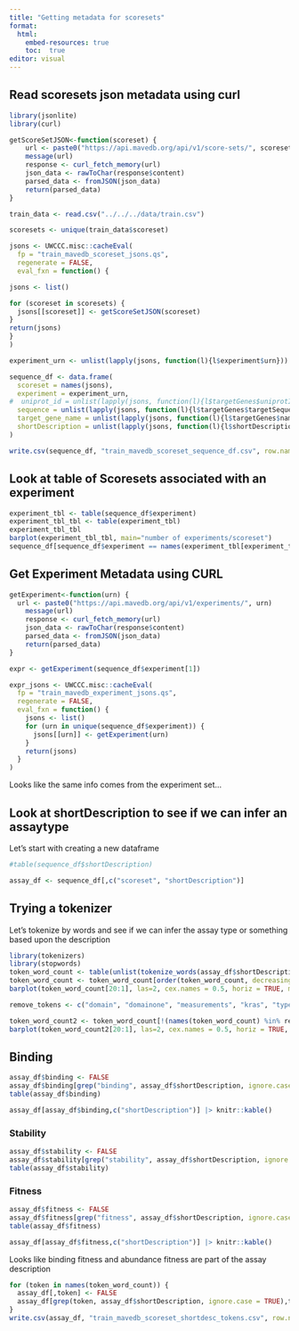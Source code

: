 ```yaml
---
title: "Getting metadata for scoresets"
format: 
  html: 
    embed-resources: true
    toc:  true
editor: visual
---
```


## Read scoresets json metadata using curl

```r
library(jsonlite)
library(curl)

getScoreSetJSON<-function(scoreset) {
    url <- paste0("https://api.mavedb.org/api/v1/score-sets/", scoreset)
    message(url)
    response <- curl_fetch_memory(url)
    json_data <- rawToChar(response$content)
    parsed_data <- fromJSON(json_data)
    return(parsed_data)
}

train_data <- read.csv("../../../data/train.csv")

scoresets <- unique(train_data$scoreset)

jsons <- UWCCC.misc::cacheEval(
  fp = "train_mavedb_scoreset_jsons.qs",
  regenerate = FALSE,
  eval_fxn = function() {

jsons <- list()

for (scoreset in scoresets) {
  jsons[[scoreset]] <- getScoreSetJSON(scoreset)
}
return(jsons)
}
)

experiment_urn <- unlist(lapply(jsons, function(l){l$experiment$urn}))

sequence_df <- data.frame(
  scoreset = names(jsons),
  experiment = experiment_urn,
#  uniprot_id = unlist(lapply(jsons, function(l){l$targetGenes$uniprotIdFromMappedMetadata})),
  sequence = unlist(lapply(jsons, function(l){l$targetGenes$targetSequence$sequence})),
  target_gene_name = unlist(lapply(jsons, function(l){l$targetGenes$name})),
  shortDescription = unlist(lapply(jsons, function(l){l$shortDescription}))
)

write.csv(sequence_df, "train_mavedb_scoreset_sequence_df.csv", row.names=FALSE)
```

## Look at table of Scoresets associated with an experiment

```r
experiment_tbl <- table(sequence_df$experiment)
experiment_tbl_tbl <- table(experiment_tbl)
experiment_tbl_tbl
barplot(experiment_tbl_tbl, main="number of experiments/scoreset")
sequence_df[sequence_df$experiment == names(experiment_tbl[experiment_tbl == 28]),] |> head() |> knitr::kable()

```

## Get Experiment Metadata using CURL

```r
getExperiment<-function(urn) {
  url <- paste0("https://api.mavedb.org/api/v1/experiments/", urn)
    message(url)
    response <- curl_fetch_memory(url)
    json_data <- rawToChar(response$content)
    parsed_data <- fromJSON(json_data)
    return(parsed_data)
}

expr <- getExperiment(sequence_df$experiment[1])

expr_jsons <- UWCCC.misc::cacheEval(
  fp = "train_mavedb_experiment_jsons.qs",
  regenerate = FALSE,
  eval_fxn = function() {
    jsons <- list()
    for (urn in unique(sequence_df$experiment)) {
      jsons[[urn]] <- getExperiment(urn)
    }
    return(jsons)
  }
)

```

Looks like the same info comes from the experiment set...

## Look at shortDescription to see if we can infer an assaytype

Let's start with creating a new dataframe

```r
#table(sequence_df$shortDescription)

assay_df <- sequence_df[,c("scoreset", "shortDescription")]


```

## Trying a tokenizer

Let's tokenize by words and see if we can infer the assay type or something based upon the description

```r
library(tokenizers)
library(stopwords)
token_word_count <- table(unlist(tokenize_words(assay_df$shortDescription, stopwords = stopwords("en"))))
token_word_count <- token_word_count[order(token_word_count, decreasing=TRUE)]
barplot(token_word_count[20:1], las=2, cex.names = 0.5, horiz = TRUE, main = "frequency of words in short descriptions (top 20)")

remove_tokens <- c("domain", "domainone", "measurements", "kras", "type", "1.0", "zinc", "finger", "2", "v1")

token_word_count2 <- token_word_count[!(names(token_word_count) %in% remove_tokens)]
barplot(token_word_count2[20:1], las=2, cex.names = 0.5, horiz = TRUE, main = "frequency of words in short descriptions (top 20)\nRemove Tokens")
```

## Binding

```r
assay_df$binding <- FALSE
assay_df$binding[grep("binding", assay_df$shortDescription, ignore.case=TRUE)] <- TRUE
table(assay_df$binding)

assay_df[assay_df$binding,c("shortDescription")] |> knitr::kable()


```

### Stability

```r
assay_df$stability <- FALSE
assay_df$stability[grep("stability", assay_df$shortDescription, ignore.case=TRUE)] <- TRUE
table(assay_df$stability)
```

### Fitness

```r
assay_df$fitness <- FALSE
assay_df$fitness[grep("fitness", assay_df$shortDescription, ignore.case=TRUE)] <- TRUE
table(assay_df$fitness)

assay_df[assay_df$fitness,c("shortDescription")] |> knitr::kable()

```

Looks like binding fitness and abundance fitness are part of the assay description

```r
for (token in names(token_word_count)) {
  assay_df[,token] <- FALSE
  assay_df[grep(token, assay_df$shortDescription, ignore.case = TRUE),token] <- TRUE
}
write.csv(assay_df, "train_mavedb_scoreset_shortdesc_tokens.csv", row.names=FALSE)

```
